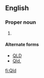 {{also|Qld.|Qld|QLD}}
==English==

===Proper noun===
{{en-proper noun}}

# {{abbreviation of|Queensland}}

====Alternate forms====
* [[QLD]]
* [[Qld.]]

[[fi:Qld]]